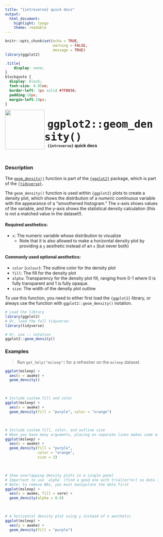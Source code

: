 ```yaml
---
title: "{introverse} quick docs"
output: 
  html_document:
    highlight: tango
    theme: readable
---
```



```r
knitr::opts_chunk$set(echo = TRUE, 
                      warning = FALSE, 
                      message = TRUE)
library(ggplot2)
```

```css
.title{
    display: none;
}
blockquote {
  display: block;
  font-size: 0.95em;
  border-left: 3px solid #7FB036;
  padding:10px;
  margin-left:10px;
}
```

<div>
<br>
 <img src = "logo.png" style = "float:left;height:130px;margin-top:-20px;">
 <span style = "font-weight:bold;font-size:40px;"> 
  &nbsp;<code>ggplot2::geom_density()</code>
 </span>
 <br>
 <b>&nbsp;&nbsp;&nbsp;<code>{introverse}</code> quick docs</b>
</div>
<br>

### Description

The [`geom_density()`](https://ggplot2.tidyverse.org/reference/geom_density.html) function is part of the [`{ggplot2}`](https://ggplot2.tidyverse.org/) package, which is part of the [`{tidyverse}`](https://www.tidyverse.org/).

The `geom_density()` function is used within `{ggplot2}` plots to create a density plot, which shows the distribution of a _numeric continuous_ variable with the appearance of a "smoothened histogram." The x-axis shows values of the variable, and the y-axis shows the statistical density calculation (this is not a matched value in the dataset!).

#### Required aesthetics:

+ `x`: The numeric variable whose distribution to visualize
  + Note that it is also allowed to make a horizontal density plot by providing a `y` aesthetic instead of an `x` (but never both)

#### Commonly used optional aesthetics:

+ `color` (`colour`): The outline color for the density plot
+ `fill`: The fill for the density plot
+ `alpha`: Transparency for the density plot fill, ranging from 0-1 where 0 is fully transparent and 1 is fully opaque.
+ `size`: The width of the density plot outline


<!-- Add the following if the topic is a function that does NOT come with base R, and uncomment/fill in the subsequent multiline HTML comment: -->
To use this function, you need to either first load the `{ggplot2}` library, or always use the function with `ggplot2::geom_density()` notation.

```r
# Load the library
library(ggplot2)
# Or, load the full tidyverse:
library(tidyverse)

# Or, use :: notation
ggplot2::geom_density()
```



### Examples

> Run `get_help("msleep")` for a refresher on the `msleep` dataset.

```r
ggplot(msleep) + 
  aes(x = awake) + 
  geom_density()
```

<br>

```r
# Include custom fill and color
ggplot(msleep) + 
  aes(x = awake) + 
  geom_density(fill = "purple", color = "orange")
```

<br>


```r
# Include custom fill, color, and outline size
# When you have many arguments, placing on separate lines makes code easier to read and work with
ggplot(msleep) + 
  aes(x = awake) + 
  geom_density(fill = "purple", 
               color = "orange",
               size = 2)
```

<br>

```r
# Show overlapping density plots in a single panel
# Important to use `alpha` (find a good one with trial/error) so data is not hidden
# Note: to remove NAs, you must manipulate the data first
ggplot(msleep) + 
  aes(x = awake, fill = vore) + 
  geom_density(alpha = 0.6)
```


<br>

```r
# A horizontal density plot using y instead of x aesthetic
ggplot(msleep) + 
  aes(y = awake) + 
  geom_density(fill = "purple")
```
